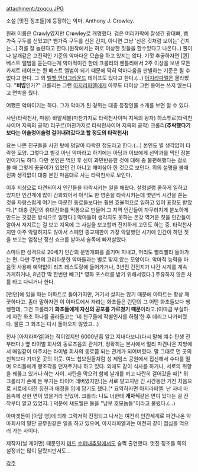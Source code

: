 attachment:/zoqcu.JPG

소설 [멋진 징조들]에 등장하는 악마. Anthony J. Crowley.

원래 이름은 Cr'''a'''wly였지만 Cr'''o'''wley로 개명했다. 검은 머리카락에 잘생긴 광대뼈, 뱀가죽 구두를 신었고[* 뱀가죽 구두를 신은 건지, 아니면 그냥 '신은 것처럼 보이는' 건지는...] 혀를 잘 놀린다고 한다.(원작에서는 혀로 이상한 짓들을 할수있다고 나온다..) 뿔이나 날개같은 고전적인 기준의 악마다운 모습을 하고 있지는 않다. 기껏 추궁하자면 [퀸] 베스트 앨범을 듣는다는게 악마적이긴 한테 크롤리의 벤틀리에서 2주 이상을 보낸 모든 카세트 테이프는 퀸 베스트 앨범이 되기 때문에 딱히 악마다움을 판별하는 기준은 될 수 없다고 한다. 그 외 [[벨벳 언더그라운드]] 테이프도 있다고 한다.(...) [[아지라파엘]]은 몰라봤다. "'''비밥'''인가?" 크롤리는 그런 [[아지라파엘]]에게 아무도 더이상 그런 용어는 쓰지 않는다고 면박을 줬다.

어쨌든 악마이기는 하다. 그가 악마가 된 경위는 대충 등장인물 소개를 보면 알 수 있다.

사탄(타락천사, 마왕)
바알세불(마찬가지로 타락천사이며 지옥의 왕자)
하스투르(타락천사이며 지옥의 공작)
리구르(마찬가지로 타락천사이며 지옥의 공작)
크롤리'''(추락했다기보다는 어슬렁어슬렁 걸어내려갔다고 할 정도의 타락천사)'''

요는 나쁜 친구들을 사귄 탓에 덩달아 타락한 정도라고 한다.(...) 본인도 별 생각없이 타락한 모양. 그렇다고 별것 아닌 악마라고 하기에는 아담과 이브에게 선악과를 먹인 장본인이기도 하다. 다만 본인은 먹인 후 신이 과민반응한 것에 대해 좀 불편해했다는 걸로 볼 때 그렇게 꿍꿍이가 있었던 건 아니고 재미삼아 한 것으로 보인다. 위의 설명을 볼때 진짜 생각없이 대충 본인 마음대로 사는 타락천사로 보인다.

이후 지상으로 파견되어서 인간들을 타락시키는 일을 해왔다. 설렁설렁 쿨하게 일하고 있지만 인간계에 많이 감화되어서 아직도 한 영혼을 타락시키는데 몇년씩 시간을 쏟는 것을 자랑스럽게 여기는 따분한 동료들보다는 훨씬 효율적으로 일하고 있어 표창도 받았다.[* 대충 런던의 휴대전화를 먹통으로 만들어 그 지역 인간들이 까무러치게 분노하게 만드는 것같은 방식으로 일한다.] 악마들이 생각지도 못하는 온갖 역겨운 짓을 인간들이 알아서 저지르는 걸 보고 지옥에 그 사실을 보고할까 진지하게 고민도 하는 중. 타락천사지만 아주 악랄하지도 않아서 스페인 종교재판이 가장 악랄했던 시기에 인간이 하던 짓을 보고는 엄청난 정신 쇼크를 받아서 술독에 빠져살았다.

스마트한 성격으로 20세기 인간의 문명개화를 즐기며 지내고, 머리도 빨리빨리 돌아가는 편. 다만 주변의 고리타분한 악마들과는 별로 맞지 않는 모양이다. 악마적 능력을 마음껏 사용해 예약없이 리츠 레스토랑에 들어가거나, 3년전 건전지가 나간 시계를 계속 가게하거나, 8년간 딱 한번만 빼고[* 영화 포스터를 받기 위해서였다.] 주유하지 않은 차를 타고 다니거나 한다. 

[런던]에 있을 때는 아파트로 돌아가지만, 거기서 살지는 않기 때문에 아파트는 항상 깨끗하다고. 좀더 말하자면 이 아파트에서 자라는 화초들은 런던의 그 어떤 화초들보다 쌩쌩한데, 그건 크롤리가 '''화초들에게 자신의 공포를 가르쳤기 때문'''이라고.(이따금 부실하게 자란 화초 하나를 골라들고는 '네 친구들에 작별인사를 하렴'한 후 데리고 나가버렸다. 물론 그 화초는 다시 돌아오지 않았고...)

천사 [아지라파엘]과는 적이었지만 6000년쯤 알고 지내다보니(다시 말해 예수 탄생 전부터다.) 옆 라이벌 회사의 동료즈음의 관계가, 정확히는 본사에서 멀리 파견나온 지방에서 매일같이 마주치는 라이벌 회사의 동료쯤 되는 관계가 되어버렸다. 말 그대로 먼 곳의 친척보다 가까운 곳의 이웃. 여느 첩보원들처럼 성 제임스 공원에서 접선해서 수다를 떨며 오리들에게 빵조각을 던져주거나 하고 있다. 외에도 같이 식사를 하거나, 서로의 취향을 꿰뚫고 있거나 하는 사이. 사탄을 막으려 함께 날개를 펴고 나란히 걸어갔을 때[* 뭐 크롤리가 손에 든 무기는 타이어 레버였지만.]는 서로 알고지낸 긴 시간동안 거진 처음으로 서로에 대한 칭찬과 애정을 입에 담기도 했다.[* 요약하자면 아지라파엘: 난 자네 마음속에 선한 면이 있을거라 믿었어. 크롤리: 나도 너한테 '''개자식'''같은 면이 있다는 걸 진작부터 알고 있었지. ] 덕분에 섀드웰은 둘을 "남부 호모놈들"이라고 불렀다.(...)

아마겟돈이 [아담 영]에 의해 그럭저럭 진정되고 나서는 여전히 인간세계로 파견나온 악마회사의 말단 공무원같은 일을 하고 있으며, 아지라파엘과는 여전히 같이 점심을 먹으러 가는 사이다.

제작자(닐 게이먼) 때문인지 [[미드]] [[수퍼내추럴]]에서도 슬쩍 출연했다. 멋진 징조들 쪽의 설정과는 많이 달랐지만서도…

[[각주]]
